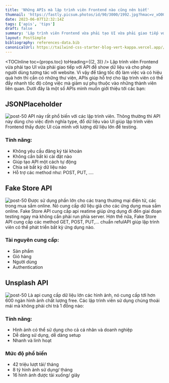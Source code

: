 ```yaml
---
title: 'Những APIs mà lập trình viên Frontend nào cũng nên biết'
thumnail: 'https://fastly.picsum.photos/id/90/3000/1992.jpg?hmac=v_xO0GFiGn3zpcKzWIsZ3WoSoxJuAEXukrYJUdo2S6g'
date: 2023-06-07T12:32:14Z
tags: ['apis', 'tips']
draft: false
summary: 'Lập trình viên Frontend vừa phải tạo UI vừa phải giao tiếp với API để show dữ liệu và cho phép người dùng tương tác với website. Vì vậy để tăng tốc độ làm việc và có hiệu quả hơn thì cần có những thư viện, APIs giúp hỗ trợ cho lập trình viên có thể đẩy nhanh tốc độ công việc mà giảm sự phụ thuộc vào những thành viên liên quan'
layout: PostSimple
bibliography: references-data.bib
canonicalUrl: https://tailwind-css-starter-blog-vert-kappa.vercel.app//blog/new-features-in-v1/
---
```


<TOCInline toc={props.toc} toHeading={(2, 3)} />
Lập trình viên Frontend vừa phải tạo UI vừa phải giao tiếp với API để show dữ liệu và cho phép người
dùng tương tác với website. Vì vậy để tăng tốc độ làm việc và có hiệu quả hơn thì cần có những thư viện,
APIs giúp hỗ trợ cho lập trình viên có thể đẩy nhanh tốc độ công việc mà giảm sự phụ thuộc vào những
thành viên liên quan. Dưới đây là một số APIs mình muốn giới thiệu tới các bạn:

## JSONPlaceholder

![post-50](https://images.viblo.asia/0dd845e4-c6f9-443e-ae51-d0282bb09a34.png)
API này rất phổ biến với các lập trình viên. Thông thường thì API này dùng cho việc định nghĩa type, đổ dữ liệu vào UI giúp lập trình viên Frontend thấy được UI của mình với lượng dữ liệu lớn để testing.

### Tính năng:

- Không yêu cầu đăng ký tài khoản
- Không cần bất kì cài đặt nào
- Giúp tạo API một cách tự động
- Chia sẻ bất kỳ dữ liệu nào
- Hỗ trợ các method như: POST, PUT, ....

## Fake Store API

![post-50](https://xlafgkujgoaelkhxzzpo.supabase.co/storage/v1/object/public/affiliate/cource/fackapi.svg)
Được sử dụng phần lớn cho các trang thương mại điện tử, các trong mua sắm online. Nó cung cấp dữ liệu giả cho các ứng dụng mua sắm online. Fake Store API cung cấp api reatime giúp ứng dụng đi đến giai đoạn testing ngay mà không cần phải run phía server. Hơn thế nữa, Fake Store API cung cấp các method GET, POST, PUT,... chuẩn refulAPI giúp lập trình viên có thể phát triển bất kỳ ứng dụng nào.

### Tài nguyên cung cấp:

- Sản phẩm
- Giỏ hàng
- Người dùng
- Authentication

## Unsplash API

![post-50](https://xlafgkujgoaelkhxzzpo.supabase.co/storage/v1/object/public/affiliate/cource/unsplash.webp)
Là api cung cấp dữ liệu lớn các hình ảnh, nó cung cấp tới hơn 600 ngàn hình ảnh chất lượng free. Các lập trình viên sử dụng chúng thoải mái mà không phải chi trả 1 đồng nào:

### Tính năng:

- Hình ảnh có thể sử dụng cho cả cá nhân và doanh nghiệp
- Dễ dàng sử dụng, dễ dàng setup
- Nhanh và linh hoạt

### Mức độ phổ biến

- 42 triệu lượt tải/ tháng
- 8 tỷ hình ảnh sử dụng/ tháng
- 16 hình ảnh được tải xuống/ giây
